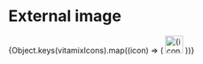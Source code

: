 
# External image

<Meta title="Icons / External image" />

<Preview>
  {Object.keys(vitamixIcons).map((icon) => (
    <img
      key={icon}
      src={require(`@vtmn/icons/dist/vitamix/svg/${icon}.svg`)}
      alt={icon}
      width="32"
      height="32"
    />
  ))}
</Preview>
